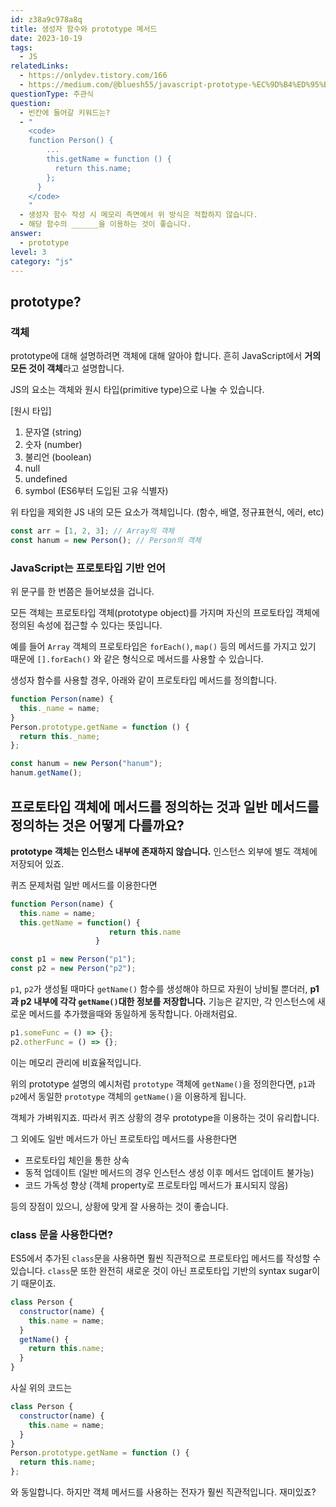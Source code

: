 ```yaml
---
id: z38a9c978a8q
title: 생성자 함수와 prototype 메서드
date: 2023-10-19
tags:
  - JS
relatedLinks:
  - https://onlydev.tistory.com/166
  - https://medium.com/@bluesh55/javascript-prototype-%EC%9D%B4%ED%95%B4%ED%95%98%EA%B8%B0-f8e67c286b67
questionType: 주관식
question:
  - 빈칸에 들어갈 키워드는?
  - "
    <code>
    function Person() {
        ...
        this.getName = function () {
          return this.name;
        };
      }
    </code>
    "
  - 생성자 함수 작성 시 메모리 측면에서 위 방식은 적합하지 않습니다.
  - 해당 함수의 ______을 이용하는 것이 좋습니다.
answer:
  - prototype
level: 3
category: "js"
---
```


## prototype?

### 객체

prototype에 대해 설명하려면 객체에 대해 알아야 합니다.
흔히 JavaScript에서 **거의 모든 것이 객체**라고 설명합니다.

JS의 요소는 객체와 원시 타입(primitive type)으로 나눌 수 있습니다.

[원시 타입]

1. 문자열 (string)
2. 숫자 (number)
3. 불리언 (boolean)
4. null
5. undefined
6. symbol (ES6부터 도입된 고유 식별자)

위 타입을 제외한 JS 내의 모든 요소가 객체입니다. (함수, 배열, 정규표현식, 에러, etc)

```javascript
const arr = [1, 2, 3]; // Array의 객체
const hanum = new Person(); // Person의 객체
```

### JavaScript는 프로토타입 기반 언어

위 문구를 한 번쯤은 들어보셨을 겁니다.

모든 객체는 프로토타입 객체(prototype object)를 가지며 자신의 프로토타입 객체에 정의된 속성에 접근할 수 있다는 뜻입니다.

예를 들어 `Array` 객체의 프로토타입은 `forEach()`, `map()` 등의 메서드를 가지고 있기 때문에 `[].forEach()` 와 같은 형식으로 메서드를 사용할 수 있습니다.

생성자 함수를 사용할 경우, 아래와 같이 프로토타입 메서드를 정의합니다.

```javascript
function Person(name) {
  this._name = name;
}
Person.prototype.getName = function () {
  return this._name;
};

const hanum = new Person("hanum");
hanum.getName();
```

## 프로토타입 객체에 메서드를 정의하는 것과 일반 메서드를 정의하는 것은 어떻게 다를까요?

**prototype 객체는 인스턴스 내부에 존재하지 않습니다.**
인스턴스 외부에 별도 객체에 저장되어 있죠.

퀴즈 문제처럼 일반 메서드를 이용한다면

```javascript
function Person(name) {
  this.name = name;
  this.getName = function() {
                      return this.name
                   }

const p1 = new Person("p1");
const p2 = new Person("p2");
```

`p1`, `p2`가 생성될 때마다 `getName()` 함수를 생성해야 하므로 자원이 낭비될 뿐더러, **p1과 p2 내부에 각각 `getName()`대한 정보를 저장합니다.** 기능은 같지만, 각 인스턴스에 새로운 메서드를 추가했을때와 동일하게 동작합니다. 아래처럼요.

```javascript
p1.someFunc = () => {};
p2.otherFunc = () => {};
```

이는 메모리 관리에 비효율적입니다.

위의 prototype 설명의 예시처럼 `prototype` 객체에 `getName()`을 정의한다면, `p1`과 `p2`에서 동일한 `prototype` 객체의 `getName()`을 이용하게 됩니다.

객체가 가벼워지죠.
따라서 퀴즈 상황의 경우 prototype을 이용하는 것이 유리합니다.

그 외에도 일반 메서드가 아닌 프로토타입 메서드를 사용한다면

- 프로토타입 체인을 통한 상속
- 동적 업데이트 (일반 메서드의 경우 인스턴스 생성 이후 메서드 업데이트 불가능)
- 코드 가독성 향상 (객체 property로 프로토타입 메서드가 표시되지 않음)

등의 장점이 있으니, 상황에 맞게 잘 사용하는 것이 좋습니다.

### class 문을 사용한다면?

ES5에서 추가된 `class`문을 사용하면 훨씬 직관적으로 프로토타입 메서드를 작성할 수 있습니다.
`class`문 또한 완전히 새로운 것이 아닌 프로토타입 기반의 syntax sugar이기 때문이죠.

```javascript
class Person {
  constructor(name) {
    this.name = name;
  }
  getName() {
    return this.name;
  }
}
```

사실 위의 코드는

```javascript
class Person {
  constructor(name) {
    this.name = name;
  }
}
Person.prototype.getName = function () {
  return this.name;
};
```

와 동일합니다. 하지만 객체 메서드를 사용하는 전자가 훨씬 직관적입니다. 재미있죠?

